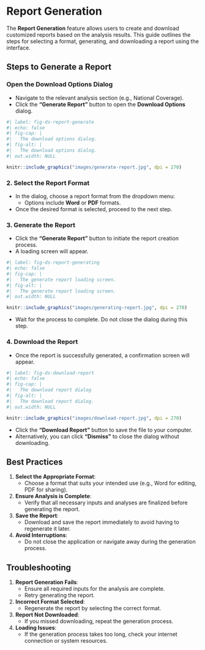 # Report Generation {#sec-report-generation}

The **Report Generation** feature allows users to create and download customized reports based on the analysis results. This guide outlines the steps for selecting a format, generating, and downloading a report using the interface.

## Steps to Generate a Report

### Open the Download Options Dialog
- Navigate to the relevant analysis section (e.g., National Coverage).
- Click the **"Generate Report"** button to open the **Download Options** dialog.

```r
#| label: fig-ds-report-generate
#| echo: false
#| fig-cap: |
#|   The download options dialog.
#| fig-alt: |
#|   The download options dialog.
#| out.width: NULL

knitr::include_graphics("images/generate-report.jpg", dpi = 270)
```

### **2. Select the Report Format**
- In the dialog, choose a report format from the dropdown menu:
  - Options include **Word** or **PDF** formats.
- Once the desired format is selected, proceed to the next step.

### **3. Generate the Report**
- Click the **"Generate Report"** button to initiate the report creation process.
- A loading screen will appear.
  
```r
#| label: fig-ds-report-generating
#| echo: false
#| fig-cap: |
#|   The generate report loading screen.
#| fig-alt: |
#|   The generate report loading screen.
#| out.width: NULL

knitr::include_graphics("images/generating-report.jpg", dpi = 270)
```

- Wait for the process to complete. Do not close the dialog during this step.

### **4. Download the Report**
- Once the report is successfully generated, a confirmation screen will appear.
  
```r
#| label: fig-ds-download-report
#| echo: false
#| fig-cap: |
#|   The download report dialog
#| fig-alt: |
#|   The download report dialog.
#| out.width: NULL

knitr::include_graphics("images/download-report.jpg", dpi = 270)
```

- Click the **"Download Report"** button to save the file to your computer.
- Alternatively, you can click **"Dismiss"** to close the dialog without downloading.

## Best Practices

1. **Select the Appropriate Format**:
   - Choose a format that suits your intended use (e.g., Word for editing, PDF for sharing).

2. **Ensure Analysis is Complete**:
   - Verify that all necessary inputs and analyses are finalized before generating the report.

3. **Save the Report**:
   - Download and save the report immediately to avoid having to regenerate it later.

4. **Avoid Interruptions**:
   - Do not close the application or navigate away during the generation process.

## Troubleshooting

1. **Report Generation Fails**:
   - Ensure all required inputs for the analysis are complete.
   - Retry generating the report.

2. **Incorrect Format Selected**:
   - Regenerate the report by selecting the correct format.

3. **Report Not Downloaded**:
   - If you missed downloading, repeat the generation process.

4. **Loading Issues**:
   - If the generation process takes too long, check your internet connection or system resources.
